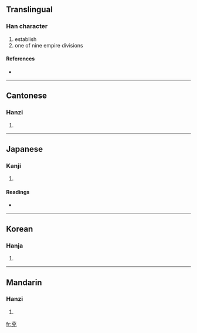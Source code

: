 {{also|兖}}
==Translingual==

===Han character===
{{Han char|rn=10|rad=儿|as=07|sn=9|four=0021<sub>6</sub>|canj=卜金口竹山 (YCRHU)}}

# establish
# one of nine empire divisions

====References====
* {{Han ref|kx=0125.150|dkj=01375|dj=0265.150|hdz=10273.100|uh=5157|ud=20823|bh=AB5E|bd=43870}}

----

==Cantonese==

===Hanzi===
{{yue-hanzi|jyut=|y=yin5|sim=兖}}

# {{defn|Cantonese}}

----

==Japanese==

===Kanji===
{{ja-kanji|grade=|rs=儿07}}

# {{defn|Japanese}}

====Readings====
* {{ja-readings|on=[[えん]] (en)|kun=[[くくる]] (kukuru), [[ただしい]] (tadashii), [[まこと]] (makoto)}}

----

==Korean==

===Hanja===
{{ko-hanja|hangeul=연|rv=yeon|mr=yŏn}}

# {{defn|Korean}}

----

==Mandarin==

===Hanzi===
{{cmn-hanzi|sim=兖|pin=[[yǎn]] ([[yan3]])|wg=yen<sup>3</sup>}}

# {{defn|Mandarin}}

[[fr:兗]]